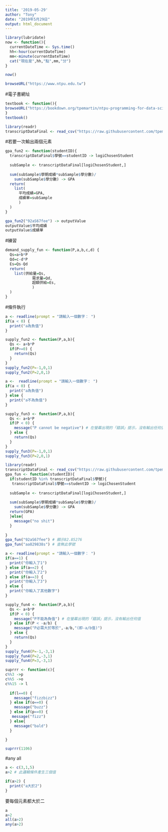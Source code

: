 ```yaml
---
title: '2019-05-29'
author: "Tony"
date: "2019年5月29日"
output: html_document
---
```


```r
library(lubridate)
now <- function(){
  currentDateTime <- Sys.time()
  hh<-hour(currentDateTime)
  mm<-minute(currentDateTime)
  cat("現在是",hh,"點",mm,"分")
}
```

```r
now() 
```

```r
browseURL("https://www.ntpu.edu.tw")
```

#電子書網址
```r
textbook <- function(){
browseURL("https://bookdown.org/tpemartin/ntpu-programming-for-data-science/function-and-conditional-execution.html#returninput")
}
textbook()
```

```r
library(readr)
transcriptDataFinal <- read_csv("https://raw.githubusercontent.com/tpemartin/github-data/master/transcriptDataFinal.csv")
```
#若要一次輸出兩個元素
```r
gpa_fun2 <- function(studentID){
  transcriptDataFinal$學號==studentID -> logiChosenStudent
  
  subSample <- transcriptDataFinal[logiChosenStudent,]
  
  sum(subSample$學期成績*subSample$學分數)/
    sum(subSample$學分數) -> GPA
  return(
    list(
      平均成績=GPA,
      成績單=subSample
      )
  )
}
```

```r
gpa_fun2("92aS67fee") -> outputValue
outputValue$平均成績
outputValue$成績單
```
#練習
```r
demand_supply_fun <- function(P,a,b,c,d) {
  Qs=a+b*P
  Qd=c-d*P
  Es=Qs-Qd
  return(
    list(供給量=Qs,
            需求量=Qd,
            超額供給=Es,
            )
  )
}
```



#條件執行
```r
a <- readline(prompt = "請輸入一個數字： ")
if(a < 0) {
  print("a為負值")
}
```

```r
supply_fun2 <- function(P,a,b){
  Qs <- a+b*P
  if(P>=0) {
    return(Qs)
  }
}
supply_fun2(P=-1,0,1)
supply_fun2(P=2,0,1)
```

```r
a <-  readline(prompt = "請輸入一個數字： ")
if(a < 0) {
  print("a為負值")
} else {
  print("a不為負值")
}
```


```r
supply_fun3 <- function(P,a,b){
  Qs <- a+b*P
  if(P < 0) {
    message("P cannot be negative") # 在螢幕出現的「錯誤」提示，沒有輸出任何值
  } else {
    return(Qs)
  }
}
supply_fun3(P=-1,0,1)
supply_fun3(P=2,0,1)
```

```r
library(readr)
transcriptDataFinal <- read_csv("https://raw.githubusercontent.com/tpemartin/github-data/master/transcriptDataFinal.csv")
gpa_fun <- function(studentID){
  if(studentID %in% transcriptDataFinal$學號){
   transcriptDataFinal$學號==studentID -> logiChosenStudent
  
  subSample <- transcriptDataFinal[logiChosenStudent,]
  
  sum(subSample$學期成績*subSample$學分數)/
    sum(subSample$學分數) -> GPA
  return(GPA)
  }else{
    message("no shit") 
  }
    
}
gpa_fun("92aS67fee") # 顯示82.85276
gpa_fun("aa829838s") # 查無此學號
```

```r
a <- readline(prompt = "請輸入一個數字： ")
if(a==1) {
  print("你輸入了1")
} else if(a==2) {
  print("你輸入了2")
} else if(a==3) {
  print("你輸入了3")
} else {
  print("你輸入了其他數字")
}
```

```r
supply_fun4 <- function(P,a,b){
  Qs <- a+b*P
  if(P < 0) {
    message("P不能為負值") # 在螢幕出現的「錯誤」提示，沒有輸出任何值
  } else if(P < -a/b) {
    message("P必需大於等於",-a/b,"(即-a/b值)")
  } else {
    return(Qs)
  }
}
supply_fun4(P=-1,-3,1)
supply_fun4(P=2,-3,1)
supply_fun4(P=3,-3,1)
```

```r
suprrr <- function(c){
c%%3 ->p
c%%5 ->o
c%%15 -> l
  
  if(l==0) {
    message("fizzbizz") 
  } else if(o==0) {
    message("buzz")
  } else if(p==0) {
   message("fizz")
  } else{
    message("bald")
  }

}

suprrr(1106)
```
#any all

```r
a <- c(3,1,5)
a>2 # 此邏輯條件產生三個值

```

```r
if(a>2) {
  print("a大於2")
}
```
要每個元素都大於二
```r
a
a>2 
all(a>2)
any(a>2)
```

